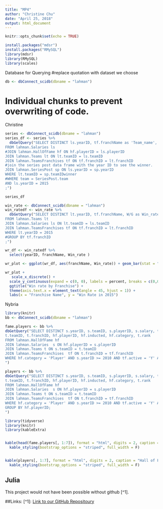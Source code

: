 ```yaml
---
title: "MP4"
author: "Christine Chu"
date: "April 25, 2018"
output: html_document
--- 
```


```r
knitr::opts_chunk$set(echo = TRUE)
```

```r
install.packages("mdsr")
install.packages("RMySQL")
library(mdsr)
library(RMySQL)
library(scales)
```

Database for Querying 
#replace quotation with dataset we choose
```r
db <- dbConnect_scidb(dbname = "lahman")
```


# Individual chunks to prevent overwriting of code.
Christine 
```r
series <- dbConnect_scidb(dbname = "lahman") 
series_df <- series %>% 
  dbGetQuery("SELECT DISTINCT ls.yearID, tf.franchName as 'Team_name', lt.teamID, sp.teamIDwinner as 'WinnerID',sp.round, sp.wins
FROM lahman.Salaries ls 
#JOIN lahman.HallOfFame hf ON hf.playerID = ls.playerID
JOIN lahman.Teams lt ON lt.teamID = ls.teamID
JOIN lahman.TeamsFranchises tf ON tf.franchID = lt.franchID
#join the series post data frame with the year ID to see the winner. 
JOIN lahman.SeriesPost sp ON ls.yearID = sp.yearID
WHERE lt.teamID = sp.teamIDwinner
#WHERE team = SeriesPost.team 
AND ls.yearID = 2015
;")

series_df
```

```r
win_rate <- dbConnect_scidb(dbname = "lahman") 
win_ratedf <- win_rate %>% 
  dbGetQuery("SELECT DISTINCT lt.yearID, tf.franchName, W/G as Win_rate
FROM lahman.Teams lt
JOIN lahman.Salaries ls ON lt.teamID = ls.teamID
JOIN lahman.TeamsFranchises tf ON tf.franchID = lt.franchID
WHERE lt.yearID = 2015
#GROUP BY tf.franchID
;")

wr_df <- win_ratedf %>% 
  select(yearID, franchName, Win_rate )

wr_plot <- ggplot(wr_df, aes(franchName, Win_rate)) + geom_bar(stat = "identity")

wr_plot +
   scale_x_discrete() +
  scale_y_continuous(expand = c(0, 0), labels = percent, breaks = c(0,0.2, 0.4, 0.6, 0.8, 1), limit = c(0,1)) +
  ggtitle("Win rate by Franchise") + 
  theme(axis.text.x = element_text(angle = 45, hjust = 1)) +
  labs(x = "Franchise Name", y = "Win Rate in 2015")


```



Nybria 
```r
library(knitr)
bb <- dbConnect_scidb(dbname = "lahman")

fame.players <- bb %>%
dbGetQuery("SELECT DISTINCT s.yearID, s.teamID, s.playerID, s.salary, tf.franchID, tf.franchName, tf.active,
t.teamID, t.franchID, hf.playerID, hf.inducted, hf.category, t.rank
FROM lahman.HallOfFame hf 
JOIN lahman.Salaries  s ON hf.playerID = s.playerID 
JOIN lahman.Teams t ON s.teamID = t.teamID 
JOIN lahman.TeamsFranchises  tf ON t.franchID = tf.franchID
WHERE hf.category = 'Player' AND s.yearID >= 2010 AND tf.active = 'Y' AND hf.inducted = 'Y' GROUP BY s.playerID;
")

players <- bb %>%
dbGetQuery("SELECT DISTINCT s.yearID, s.teamID, s.playerID, s.salary, tf.franchID, tf.franchName, tf.active,
t.teamID, t.franchID, hf.playerID, hf.inducted, hf.category, t.rank
FROM lahman.HallOfFame hf 
JOIN lahman.Salaries  s ON hf.playerID = s.playerID 
JOIN lahman.Teams t ON s.teamID = t.teamID 
JOIN lahman.TeamsFranchises  tf ON t.franchID = tf.franchID
WHERE hf.category = 'Player' AND s.yearID >= 2010 AND tf.active = 'Y' AND hf.inducted = 'N' 
GROUP BY hf.playerID;
")

```

```r
library(tidyverse)
library(knitr)
library(kableExtra)


kable(head(fame.players[, 1:7]), format = "html", digits = 2, caption = "Hall of Fame: Inducted Players Between 2010-2017") %>%
  kable_styling(bootstrap_options = "striped", full_width = F)


kable(players[, 1:7], format = "html", digits = 2, caption = "Hall of Fame: Non-inducted Players Between 2010-2017") %>%
  kable_styling(bootstrap_options = "striped", full_width = F)


```



Julia
--------------------------------------------------------
This project would not have been possible without github [^1].

##Links: 
[^1]: [Link to our GitHub Repositoury](https://github.com/christine-chu/MP4)